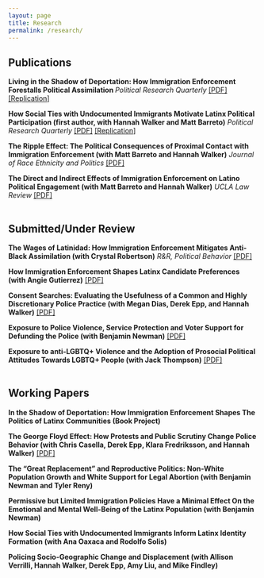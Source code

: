 ```yaml
---
layout: page
title: Research
permalink: /research/
---
```


## Publications

**Living in the Shadow of Deportation: How Immigration Enforcement Forestalls Political Assimilation ** *Political Research Quarterly* [[PDF]](pdfs/wps/deportation_threat.pdf) [[Replication]](https://www.dropbox.com/s/j362qehlr3p2an6/replication_prq.zip?dl=0)

**How Social Ties with Undocumented Immigrants Motivate Latinx Political Participation (first author, with Hannah Walker and Matt Barreto)** *Political Research Quarterly* [[PDF]](pdfs/pubs/prq_cacc.pdf) [[Replication]](https://www.dropbox.com/s/ywh8fwa9ms02nnc/replication_folder.zip?dl=0)

**The Ripple Effect: The Political Consequences of Proximal Contact with Immigration Enforcement (with Matt Barreto and Hannah Walker)** *Journal of Race Ethnicity and Politics* [[PDF]](pdfs/pubs/ripple_effect.pdf)

**The Direct and Indirect Effects of Immigration Enforcement on Latino Political Engagement (with Matt Barreto and Hannah Walker)** *UCLA Law Review* [[PDF]](pdfs/pubs/enforcement_engagement.pdf)
<br> <br> 

## Submitted/Under Review


**The Wages of Latinidad: How Immigration Enforcement Mitigates Anti-Black Assimilation (with Crystal Robertson)** *R&R, Political Behavior* [[PDF]](pdfs/wps/depblk.pdf)

**How Immigration Enforcement Shapes Latinx Candidate Preferences (with Angie Gutierrez)**  [[PDF]](pdfs/wps/threatprefs.pdf)

**Consent Searches: Evaluating the Usefulness of a Common and Highly Discretionary Police Practice (with Megan Dias, Derek Epp, and Hannah Walker)** [[PDF]](pdfs/wps/consent.pdf)

**Exposure to Police Violence, Service Protection and Voter Support for Defunding the Police (with Benjamin Newman)** [[PDF]](pdfs/wps/dtp.pdf)

**Exposure to anti-LGBTQ+ Violence and the Adoption of Prosocial Political Attitudes Towards LGBTQ+ People (with Jack Thompson)** [[PDF]](pdfs/wps/pulse.pdf)
<br> <br> 

## Working Papers

**In the Shadow of Deportation: How Immigration Enforcement Shapes The Politics of Latinx Communities (Book Project)**

**The George Floyd Effect: How Protests and Public Scrutiny Change Police Behavior (with Chris Casella, Derek Epp, Klara Fredriksson, and Hannah Walker)** [[PDF]](pdfs/wps/depol.pdf)

**The “Great Replacement” and Reproductive Politics: Non-White Population Growth and White Support for Legal Abortion (with Benjamin Newman and Tyler Reny)**

**Permissive but Limited Immigration Policies Have a Minimal Effect On the Emotional and Mental Well-Being of the Latinx Population (with Benjamin Newman)**

**How Social Ties with Undocumented Immigrants Inform Latinx Identity Formation (with Ana Oaxaca and Rodolfo Solis)**

**Policing Socio-Geographic Change and Displacement (with Allison Verrilli, Hannah Walker, Derek Epp, Amy Liu, and Mike Findley)**

